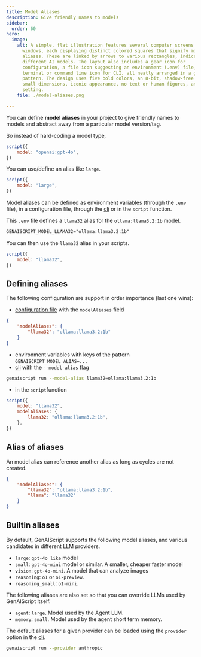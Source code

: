 ```yaml
---
title: Model Aliases
description: Give friendly names to models
sidebar:
  order: 60
hero:
  image:
    alt: A simple, flat illustration features several computer screens and app
      windows, each displaying distinct colored squares that signify model
      aliases. These are linked by arrows to various rectangles, indicating
      different AI models. The layout also includes a gear icon for
      configuration, a file icon suggesting an environment (.env) file, and a
      terminal or command line icon for CLI, all neatly arranged in a grid
      pattern. The design uses five bold colors, an 8-bit, shadow-free style,
      small dimensions, iconic appearance, no text or human figures, and a plain
      setting.
    file: ./model-aliases.png

---
```


You can define **model aliases** in your project to give friendly names to models and abstract away from a particular model version/tag.

So instead of hard-coding a model type,

```js 'model: "openai:gpt-4o"'
script({
    model: "openai:gpt-4o",
})
```

You can use/define an alias like `large`.

```js 'model: "large"'
script({
    model: "large",
})
```

Model aliases can be defined as environment variables (through the `.env` file),
in a configuration file, through the [cli](/genaiscript/reference/cli/run) or in the `script` function.

This `.env` file defines a `llama32` alias for the `ollama:llama3.2:1b` model.

```txt title=".env"
GENAISCRIPT_MODEL_LLAMA32="ollama:llama3.2:1b"
```

You can then use the `llama32` alias in your scripts.

```js 'model: "llama32"'
script({
    model: "llama32",
})
```

## Defining aliases

The following configuration are support in order importance (last one wins):

- [configuration file](/genaiscript/reference/configuration-files) with the `modelAliases` field

```json title="genaiscript.config.json"
{
    "modelAliases": {
        "llama32": "ollama:llama3.2:1b"
    }
}
```

- environment variables with keys of the pattern `GENAISCRIPT_MODEL_ALIAS=...`
- [cli](/genaiscript/reference/cli/run) with the `--model-alias` flag

```sh
genaiscript run --model-alias llama32=ollama:llama3.2:1b
```

- in the `script`function

```js
script({
    model: "llama32",
    modelAliases: {
        llama32: "ollama:llama3.2:1b",
    },
})
```

## Alias of aliases

An model alias can reference another alias as long as cycles are not created.

```json title="genaiscript.config.json"
{
    "modelAliases": {
        "llama32": "ollama:llama3.2:1b",
        "llama": "llama32"
    }
}
```

## Builtin aliases

By default, GenAIScript supports the following model aliases, and various candidates
in different LLM providers.

- `large`: `gpt-4o like` model
- `small`: `gpt-4o-mini` model or similar. A smaller, cheaper faster model
- `vision`: `gpt-4o-mini`. A model that can analyze images
- `reasoning`: `o1` or `o1-preview`.
- `reasoning_small`: `o1-mini`.

The following aliases are also set so that you can override LLMs used by GenAIScript itself.

- `agent`: `large`. Model used by the Agent LLM.
- `memory`: `small`. Model used by the agent short term memory.

The default aliases for a given provider can be loaded using the `provider` option in the [cli](/genaiscript/reference/cli/run).

```sh
genaiscript run --provider anthropic
```
